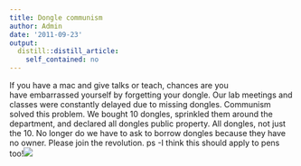 ```yaml
---
title: Dongle communism
author: Admin
date: '2011-09-23'
output:
  distill::distill_article:
    self_contained: no
---
```


If you have a mac and give talks or teach, chances are you have embarrassed yourself by forgetting your dongle. Our lab meetings and classes were constantly delayed due to missing dongles. Communism solved this problem. We bought 10 dongles, sprinkled them around the department, and declared all dongles public property. All dongles, not just the 10. No longer do we have to ask to borrow dongles because they have no owner. Please join the revolution. ps -I think this should apply to pens too!![](http://media.tumblr.com/tumblr_lrxprsU5Yq1r085xo.jpg)
